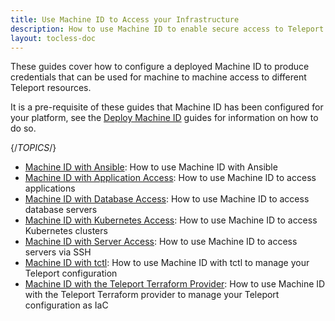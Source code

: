 ```yaml
---
title: Use Machine ID to Access your Infrastructure
description: How to use Machine ID to enable secure access to Teleport resources.
layout: tocless-doc
---
```


These guides cover how to configure a deployed Machine ID to produce credentials
that can be used for machine to machine access to different Teleport resources.

It is a pre-requisite of these guides that Machine ID has been configured for
your platform, see the [Deploy Machine ID](./deployment.mdx) guides for information
on how to do so.

{/*TOPICS*/}

- [Machine ID with Ansible](ansible.mdx): How to use Machine ID with Ansible
- [Machine ID with Application Access](applications.mdx): How to use Machine ID to access applications
- [Machine ID with Database Access](databases.mdx): How to use Machine ID to access database servers
- [Machine ID with Kubernetes Access](kubernetes.mdx): How to use Machine ID to access Kubernetes clusters
- [Machine ID with Server Access](ssh.mdx): How to use Machine ID to access servers via SSH
- [Machine ID with tctl](tctl.mdx): How to use Machine ID with tctl to manage your Teleport configuration
- [Machine ID with the Teleport Terraform Provider](terraform.mdx): How to use Machine ID with the Teleport Terraform provider to manage your Teleport configuration as IaC
